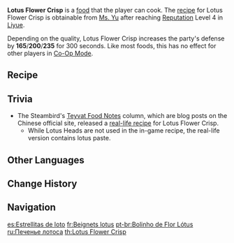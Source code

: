 {{Food Infobox
|id              = 108162
|description     = One of Liyue's traditional snacks.
|desc_suspicious = The lotus petals have lost their original color, turning brown and wilted under the merciless heat of hot oil.
|desc_basic      = Sweet stuffed lotus wrapped in a crispy, deep-fried crust. Its layers of flower petals unravel perfectly in the palm of your hand.
|desc_delicious  = The flower petals waver to life if you gently blow on them. As you close your eyes and take a bite, a luscious flavor covers your tastebuds like a sweet harmony of blooming flowers and fluttering birds in the breeze.
|type            = DEF-Boosting Dishes
|effectType      = DEF Up
|effect          = Increases all party members' DEF by (var1) for 300s.
|eff_att1        = DEF
|eff_suspicious1 = 165
|eff_basic1      = 200
|eff_delicious1  = 235
|rarity          = 3
|region          = Liyue
|recipe          = Reach [[Reputation]] Level 4 in [[Liyue]]
}}
'''Lotus Flower Crisp''' is a [[food]] that the player can cook. The [[recipe]] for Lotus Flower Crisp is obtainable from [[Ms. Yu]] after reaching [[Reputation]] Level 4 in [[Liyue]].

Depending on the quality, Lotus Flower Crisp increases the party's defense by '''165'''/'''200'''/'''235''' for 300 seconds. Like most foods, this has no effect for other players in [[Co-Op Mode]].

==Recipe==
{{Recipe
|type = Cooking
|Almond = 4
|Flour = 2
|Butter = 2
|Sugar = 1
|sort = Almond,Flour,Butter,Sugar
}}

==Trivia==
* The Steambird's [[The Steambird#Teyvat Food Notes|Teyvat Food Notes]] column, which are blog posts on the Chinese official site, released a [https://ys.mihoyo.com/main/news/detail/12566 real-life recipe] for Lotus Flower Crisp.
** While Lotus Heads are not used in the in-game recipe, the real-life version contains lotus paste.

==Other Languages==
{{Other Languages
|en      = Lotus Flower Crisp
|zhs     = 莲花酥
|zhs_rm  = Liánhuā sū
|zht     = 蓮花酥
|zht_rm  = Liánhuā sū
|zh_tl   = Lotus Flower Crisp
|ja      = ハスの花パイ
|ja_rm   = Hasu No Hana Pai
|ja_tl   = Lotus Flower Pie
|ko      = 연꽃 파이
|ko_rm   = Yeonggot Pa'i
|ko_tl   = Lotus Flower Pie
|es      = Estrellitas de loto
|es_tl   = Small Lotus Stars
|fr      = Beignets lotus
|fr_tl   = Lotus Fritters
|ru      = Печенье лотоса
|ru_tl   = Lotus Cookie
|th      = Lotus Flower Crisp
|vi      = Bánh Hoa Sen
|vi_tl   = 
|de      = Knusperlotos
|de_tl   = Lotus Flower Crisp
|id      = Lotus Flower Crisp
|pt      = Bolinho de Flor Lótus
|pt_tl   = 
}}

==Change History==
{{Change History|1.1}}

==Navigation==
{{Food Navbox}}

[[es:Estrellitas de loto]]
[[fr:Beignets lotus]]
[[pt-br:Bolinho de Flor Lótus]]
[[ru:Печенье лотоса]]
[[th:Lotus Flower Crisp]]